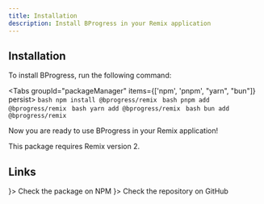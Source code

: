 ```yaml
---
title: Installation
description: Install BProgress in your Remix application
---
```



## Installation

To install BProgress, run the following command:

<Tabs groupId="packageManager" items={['npm', 'pnpm', "yarn", "bun"]} persist>
  <Tab value="npm">
    ```bash
    npm install @bprogress/remix
    ```
  </Tab>
  <Tab value="pnpm">
    ```bash
    pnpm add @bprogress/remix
    ```
  </Tab>
  <Tab value="yarn">
    ```bash
    yarn add @bprogress/remix
    ```
  </Tab>
  <Tab value="bun">
    ```bash
    bun add @bprogress/remix
    ```
  </Tab>
</Tabs>

Now you are ready to use BProgress in your Remix application!

<Callout type="warn" title="Warning">
  This package requires Remix version 2.
</Callout>

## Links

<Cards>
  <Card external title="NPM" href="https://www.npmjs.com/package/@bprogress/remix" icon={<SiNpm />}>
    Check the package on NPM
  </Card>
  <Card external title="GitHub" href="https://github.com/Skyleen77/bprogress/tree/main/packages/remix" icon={<FaGithub />}>
    Check the repository on GitHub
  </Card>
</Cards>

